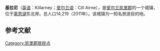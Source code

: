 {{Infobox settlement
| name                    = 基拉尼
| native_name             = Killarney
| settlement_type         = 城镇
| image_skyline           = Killarney Cathedral by Paride.JPG
| imagesize               = 
| image_caption           = 圣玛丽大教堂
| image_flag              = 
| flag_size               = 
| image_shield            = Killarney coat of arms.png
| shield_size             = 
| pushpin_map             = Ireland
| pushpin_label_position  = 
| pushpin_map_caption     = 在爱尔兰的位置
| latd  =52.0588 |latm  =  |lats  = |latNS  = N 
| longd =9.5072 |longm = |longs = |longEW = W 
| coordinates_type        = region:ES_type:city
| coordinates_display     = inline,title
| subdivision_type        = 国家
| subdivision_name        = 爱尔兰
| subdivision_type1       = [[爱尔兰行政区划|郡]]
| subdivision_name1       = [[凯里郡|凯里郡]]
| area_total_km2          =  
| elevation_m             = 50 
| population_total        = 14219
| population_as_of        = 2011年
| population_density_km2  =  
| website                 = 
| footnotes               = 
}}
'''基拉尼'''（[[英语|英语]]：Killarney；[[爱尔兰语|爱尔兰语]]：Cill Airne），是[[爱尔兰|爱尔兰]][[凯里郡|凯里郡]]的一个城镇，位于[[莱恩湖|莱恩湖]]东北岸。总人口14,219（2011年）。该城镇为一知名旅游目的地。

==参考文献==
{{reflist}}

[[Category:凯里郡居民点|Category:凯里郡居民点]]